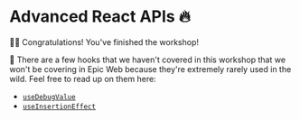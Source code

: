 # Advanced React APIs 🔥

<EpicVideo url="https://www.epicreact.dev/workshops/advanced-react-apis/outro-to-advanced-react-apis" />

👨‍💼 Congratulations! You've finished the workshop!

🦉 There are a few hooks that we haven't covered in this workshop that we won't
be covering in Epic Web because they're extremely rarely used in the wild. Feel
free to read up on them here:

- [`useDebugValue`](https://react.dev/reference/react/useDebugValue)
- [`useInsertionEffect`](https://react.dev/reference/react/useInsertionEffect)
